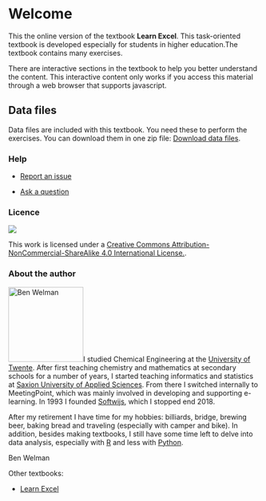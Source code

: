 # Welcome {.unnumbered}

This the online version of the textbook **Learn Excel**. This task-oriented textbook is developed especially for students in higher education.The textbook contains many exercises.

There are interactive sections in the textbook to help you better understand the content. This interactive content only works if you access this material through a web browser that supports javascript.

::: callout-important
## Data files

Data files are included with this textbook. You need these to perform the exercises. You can download them in one zip file: [Download data files](files-learnexcel.zip).
:::

### Help

-   [Report an issue](https://github.com/bwelman/learnexcel/issues)

-   [Ask a question](https://github.com/bwelman/learnexcel/discussions)

### Licence {.unnumbered}

[![](images/creativecommons-by-nc-sa.png)](https://creativecommons.org/licenses/by-nc-sa/4.0)

This work is licensed under a <a rel="license" href="https://creativecommons.org/licenses/by-nc-sa/4.0">Creative Commons Attribution-NonCommercial-ShareAlike 4.0 International License.</a>.

### About the author {.unnumbered}

![Ben Welman](images/benw2.png){.quarto-cover-image .image-fluid width="150"}I studied Chemical Engineering at the [University of Twente](https://www.utwente.nl/en/). After first teaching chemistry and mathematics at secondary schools for a number of years, I started teaching informatics and statistics at [Saxion University of Applied Sciences](https://www.saxion.edu/). From there I switched internally to MeetingPoint, which was mainly involved in developing and supporting e-learning. In 1993 I founded [Softwijs](https://bwelman.github.io/softwijs/), which I stopped end 2018.

After my retirement I have time for my hobbies: billiards, bridge, brewing beer, baking bread and traveling (especially with camper and bike). In addition, besides making textbooks, I still have some time left to delve into data analysis, especially with [R](https://en.wikipedia.org/wiki/R_(programming_language)) and less with [Python](https://www.python.org/).

Ben Welman

Other textbooks:

-   [Learn Excel](https://learnexcel.netlify.app/)
